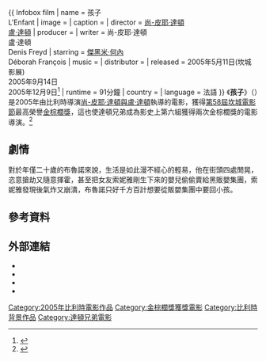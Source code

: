 {{ Infobox film
| name           = 孩子<br />L'Enfant
| image          = 
| caption        = 
| director       = [[達頓兄弟|尚-皮耶·達頓]]<br />[[達頓兄弟|盧·達頓]]
| producer       = 
| writer         = 尚-皮耶·達頓<br />盧·達頓<br />Denis Freyd
| starring       = [[傑黑米·何內|傑黑米·何內]]<br />Déborah François
| music          = 
| distributor    = 
| released       = {{flagicon|France}}2005年5月11日(坎城影展)<br />{{flagicon|Belgium}}2005年9月14日<br />{{flagicon|Taiwan}}2005年12月9日<ref>{{Cite web |url=https://tw.movies.yahoo.com/mstory.html?id=1411 |title=孩子(台灣雅虎電影) |access-date=2015-04-04 |archive-date=2015-04-10 |archive-url=https://web.archive.org/web/20150410051302/https://tw.movies.yahoo.com/mstory.html?id=1411 |dead-url=no }}</ref>
| runtime        = 91分鐘
| country        = {{BEL}}
| language       = 法語
}}
《'''孩子'''》（{{lang-fr|L'Enfant}}）是2005年由比利時導演[[達頓兄弟|尚-皮耶·達頓與盧·達頓]]執導的電影，獲得[[第58届戛纳电影节|第58屆坎城電影節]]最高榮譽[[金棕櫚獎|金棕櫚獎]]，這也使達頓兄弟成為影史上第六組獲得兩次金棕櫚獎的電影導演。<ref name="festival-cannes.com">{{cite web |url=http://www.festival-cannes.com/en/archives/ficheFilm/id/4276922/year/2005.html |title=Festival de Cannes: L'Enfant |accessdate=2009-12-06 |work=festival-cannes.com |archive-date=2012-10-11 |archive-url=https://web.archive.org/web/20121011042651/http://www.festival-cannes.com/en/archives/ficheFilm/id/4276922/year/2005.html |dead-url=no }}</ref>

== 劇情 ==
對於年僅二十歲的布魯諾來說，生活是如此漫不經心的輕易，他在街頭四處閒晃，恣意搶劫又隨意揮霍，甚至把女友索妮雅剛生下來的嬰兒偷偷賣給黑販嬰集團，索妮雅發現後氣炸又崩潰，布魯諾只好千方百計想要從販嬰集團中要回小孩。

== 參考資料 ==
{{Reflist}}

== 外部連結 ==
* {{IMDb title|id=0456396}}
* {{douban|1418570}}
* {{Amg movie|327268}}
*{{rotten-tomatoes}}

{{金棕櫚獎}}
{{DEFAULTSORT:L'Enfant}}
[[Category:2005年比利時電影作品|Category:2005年比利時電影作品]]
[[Category:金棕櫚獎獲獎電影|Category:金棕櫚獎獲獎電影]]
[[Category:比利時背景作品|Category:比利時背景作品]]
[[Category:達頓兄弟電影|Category:達頓兄弟電影]]